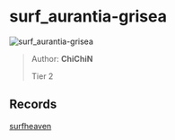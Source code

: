 
# surf_aurantia-grisea

![surf_aurantia-grisea](https://raw.githubusercontent.com/Sayt123/SurfMapPics/Maps-and-bonuses/csgo/surf_aurantia-grisea.jpg)

> Author: **ChiChiN**
>
> Tier 2

## Records

[surfheaven](https://surfheaven.eu/map/surf_aurantia-grisea)
